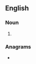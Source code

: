 ==English==

===Noun===
{{head|en|noun form}}

# {{plural of|en|vexer}}

===Anagrams===
* {{anagrams|en|a=eersvx|X-Verse|X-verse}}